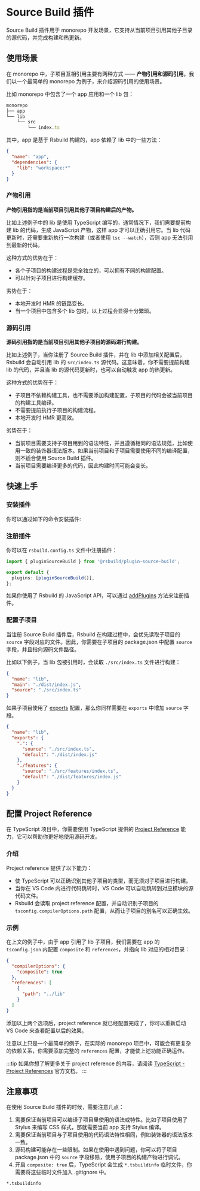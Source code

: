 # Source Build 插件

Source Build 插件用于 monorepo 开发场景，它支持从当前项目引用其他子目录的源代码，并完成构建和热更新。

## 使用场景

在 monorepo 中，子项目互相引用主要有两种方式 —— **产物引用和源码引用**。我们以一个最简单的 monorepo 为例子，来介绍源码引用的使用场景。

比如 monorepo 中包含了一个 app 应用和一个 lib 包：

```ts
monorepo
├── app
└── lib
    └── src
        └── index.ts
```

其中，app 是基于 Rsbuild 构建的，app 依赖了 lib 中的一些方法：

```json
{
  "name": "app",
  "dependencies": {
    "lib": "workspace:*"
  }
}
```

### 产物引用

**产物引用指的是当前项目引用其他子项目构建后的产物。**

比如上述例子中的 lib 是使用 TypeScript 编写的，通常情况下，我们需要提前构建 lib 的代码，生成 JavaScript 产物，这样 app 才可以正确引用它。当 lib 代码更新时，还需要重新执行一次构建（或者使用 `tsc --watch`），否则 app 无法引用到最新的代码。

这种方式的优势在于：

- 各个子项目的构建过程是完全独立的，可以拥有不同的构建配置。
- 可以针对子项目进行构建缓存。

劣势在于：

- 本地开发时 HMR 的链路变长。
- 当一个项目中包含多个 lib 包时，以上过程会显得十分繁琐。

### 源码引用

**源码引用指的是当前项目引用其他子项目的源码进行构建。**

比如上述例子，当你注册了 Source Build 插件，并在 lib 中添加相关配置后，Rsbuild 会自动引用 lib 的 `src/index.ts` 源代码。这意味着，你不需要提前构建 lib 的代码，并且当 lib 的源代码更新时，也可以自动触发 app 的热更新。

这种方式的优势在于：

- 子项目不依赖构建工具，也不需要添加构建配置，子项目的代码会被当前项目的构建工具编译。
- 不需要提前执行子项目的构建流程。
- 本地开发时 HMR 更高效。

劣势在于：

- 当前项目需要支持子项目用到的语法特性，并且遵循相同的语法规范，比如使用一致的装饰器语法版本。如果当前项目和子项目需要使用不同的编译配置，则不适合使用 Source Build 插件。
- 当前项目需要编译更多的代码，因此构建时间可能会变长。

## 快速上手

### 安装插件

你可以通过如下的命令安装插件:


<PackageManagerTabs command="add @rsbuild/plugin-source-build -D" />

### 注册插件

你可以在 `rsbuild.config.ts` 文件中注册插件：

```ts title="rsbuild.config.ts"
import { pluginSourceBuild } from '@rsbuild/plugin-source-build';

export default {
  plugins: [pluginSourceBuild()],
};
```

如果你使用了 Rsbuild 的 JavaScript API，可以通过 [addPlugins](/api/javascript-api/instance.html#rsbuildaddplugins) 方法来注册插件。

### 配置子项目

当注册 Source Build 插件后，Rsbuild 在构建过程中，会优先读取子项目的 `source` 字段对应的文件。因此，你需要在子项目的 package.json 中配置 `source` 字段，并且指向源码文件路径。

比如以下例子，当 lib 包被引用时，会读取 `./src/index.ts` 文件进行构建：

```json title="package.json"
{
  "name": "lib",
  "main": "./dist/index.js",
  "source": "./src/index.ts"
}
```

如果子项目使用了 [exports](https://nodejs.org/api/packages.html#package-entry-points) 配置，那么你同样需要在 `exports` 中增加 `source` 字段。

```json title="package.json"
{
  "name": "lib",
  "exports": {
    ".": {
      "source": "./src/index.ts",
      "default": "./dist/index.js"
    },
    "./features": {
      "source": "./src/features/index.ts",
      "default": "./dist/features/index.js"
    }
  }
}
```

## 配置 Project Reference

在 TypeScript 项目中，你需要使用 TypeScript 提供的 [Project Reference](https://www.typescriptlang.org/docs/handbook/project-references.html) 能力，它可以帮助你更好地使用源码开发。

### 介绍

Project reference 提供了以下能力：

- 使 TypeScript 可以正确识别其他子项目的类型，而无须对子项目进行构建。
- 当你在 VS Code 内进行代码跳转时，VS Code 可以自动跳转到对应模块的源代码文件。
- Rsbuild 会读取 project reference 配置，并自动识别子项目的 `tsconfig.compilerOptions.path` 配置，从而让子项目的别名可以正确生效。

### 示例

在上文的例子中，由于 app 引用了 lib 子项目，我们需要在 app 的 `tsconfig.json` 内配置 `composite` 和 `references`，并指向 lib 对应的相对目录：

```json title="app/tsconfig.json"
{
  "compilerOptions": {
    "composite": true
  },
  "references": [
    {
      "path": "../lib"
    }
  ]
}
```

添加以上两个选项后，project reference 就已经配置完成了，你可以重新启动 VS Code 来查看配置以后的效果。

注意以上只是一个最简单的例子，在实际的 monorepo 项目中，可能会有更复杂的依赖关系，你需要添加完整的 `references` 配置，才能使上述功能正确运作。

:::tip
如果你想了解更多关于 project reference 的内容，请阅读 [TypeScript - Project References](https://www.typescriptlang.org/docs/handbook/project-references.html) 官方文档。
:::

## 注意事项

在使用 Source Build 插件的时候，需要注意几点：

1. 需要保证当前项目可以编译子项目里使用的语法或特性。比如子项目使用了 Stylus 来编写 CSS 样式，那就需要当前 app 支持 Stylus 编译。
2. 需要保证当前项目与子项目使用的代码语法特性相同，例如装饰器的语法版本一致。
3. 源码构建可能存在一些限制。如果在使用中遇到问题，你可以将子项目 package.json 中的 `source` 字段移除，使用子项目的构建产物进行调试。
4. 开启 `composite: true` 后，TypeScript 会生成 `*.tsbuildinfo` 临时文件，你需要将这些临时文件加入 .gitignore 中。

```text title=".gitignore"
*.tsbuildinfo
```
